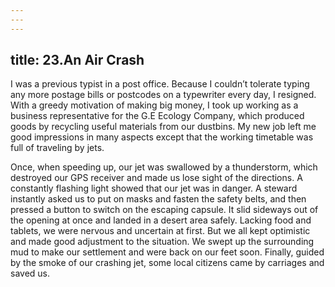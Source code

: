 ```yaml
---
---
---
```

title: 23.An Air Crash
---



I was a previous typist in a post office. Because I couldn’t tolerate typing any more postage bills or postcodes on a typewriter every day, I resigned. With a greedy motivation of making big money, I took up working as a business representative for the G.E Ecology Company, which produced goods by recycling useful materials from our dustbins. My new job left me good impressions in many aspects except that the working timetable was full of traveling by jets.

Once, when speeding up, our jet was swallowed by a thunderstorm, which destroyed our GPS receiver and made us lose sight of the directions. A constantly flashing light showed that our jet was in danger. A steward instantly asked us to put on masks and fasten the safety belts, and then pressed a button to switch on the escaping capsule. It slid sideways out of the opening at once and landed in a desert area safely. Lacking food and tablets, we were nervous and uncertain at first. But we all kept optimistic and made good adjustment to the situation. We swept up the surrounding mud to make our settlement and were back on our feet soon. Finally, guided by the smoke of our crashing jet, some local citizens came by carriages and saved us.
